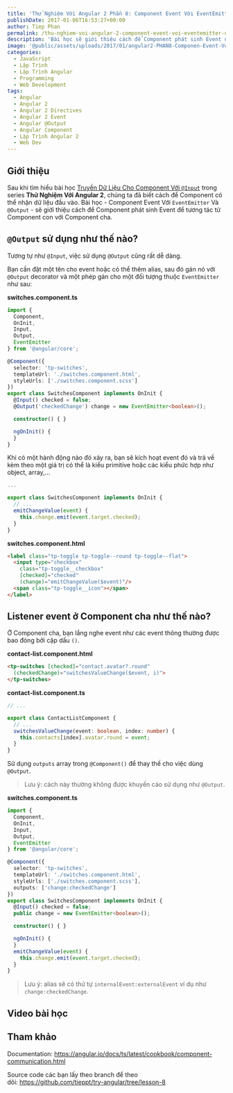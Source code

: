 ```yaml
---
title: 'Thử Nghiệm Với Angular 2 Phần 8: Component Event Với EventEmitter Và @Output'
publishDate: 2017-01-06T16:53:27+00:00
author: Tiep Phan
permalink: /thu-nghiem-voi-angular-2-component-event-voi-eventemitter-output/
description: 'Bài học sẽ giới thiệu cách để Component phát sinh Event để tương tác từ Component con với Component cha.'
image: '@public/assets/uploads/2017/01/angular2-PHAN8-Componen-Event-Voi-EventEmitter-Va-Output.jpg'
categories:
  - JavaScript
  - Lập Trình
  - Lập Trình Angular
  - Programming
  - Web Development
tags:
  - Angular
  - Angular 2
  - Angular 2 Directives
  - Angular 2 Event
  - Angular @Output
  - Angular Component
  - Lập Trình Angular 2
  - Web Dev
---
```


## Giới thiệu

Sau khi tìm hiểu bài học <a href="/thu-nghiem-voi-angular-2-truyen-du-lieu-cho-component-voi-input/" >Truyền Dữ Liệu Cho Component Với `@Input`</a> trong series **Thử Nghiệm Với Angular 2**, chúng ta đã biết cách để Component có thể nhận dữ liệu đầu vào. Bài học - Component Event Với `EventEmitter` Và `@Output` - sẽ giới thiệu cách để Component phát sinh Event để tương tác từ Component con với Component cha.


## `@Output` sử dụng như thế nào?

Tương tự như `@Input`, việc sử dụng `@Output` cũng rất dễ dàng.

Bạn cần đặt một tên cho event hoặc có thể thêm alias, sau đó gán nó với `@Output` decorator và một phép gán cho một đối tượng thuộc `EventEmitter` như sau:

**switches.component.ts**
```ts
import { 
  Component, 
  OnInit, 
  Input, 
  Output, 
  EventEmitter 
} from '@angular/core';

@Component({
  selector: 'tp-switches',
  templateUrl: './switches.component.html',
  styleUrls: ['./switches.component.scss']
})
export class SwitchesComponent implements OnInit {
  @Input() checked = false;
  @Output('checkedChange') change = new EventEmitter<boolean>();

  constructor() { }

  ngOnInit() {
  }
}
```

Khi có một hành động nào đó xảy ra, bạn sẽ kích hoạt event đó và trả về kèm theo một giá trị có thể là kiểu primitive hoặc các kiểu phức hợp như object, array,...

```ts
...

export class SwitchesComponent implements OnInit {
  // ...
  emitChangeValue(event) {
    this.change.emit(event.target.checked);
  }
}
```

**switches.component.html**
```html
<label class="tp-toggle tp-toggle--round tp-toggle--flat">
  <input type="checkbox"
    class="tp-toggle__checkbox"
    [checked]="checked"
    (change)="emitChangeValue($event)"/>
  <span class="tp-toggle__icon"></span>
</label>
```

## Listener event ở Component cha như thế nào?

Ở Component cha, bạn lắng nghe event như các event thông thường được bao đóng bởi cặp dấu `()`.

**contact-list.component.html**
```html
<tp-switches [checked]="contact.avatar?.round"
  (checkedChange)="switchesValueChange($event, i)">
</tp-switches>
```

**contact-list.component.ts**
```ts
// ...

export class ContactListComponent {
  // ...
  switchesValueChange(event: boolean, index: number) {
    this.contacts[index].avatar.round = event;
  }
}
```

Sử dụng `outputs` array trong `@Component()` để thay thế cho việc dùng `@Output`.

> Lưu ý: cách này thường không được khuyến cáo sử dụng như `@Output`.

**switches.component.ts**
```ts
import { 
  Component, 
  OnInit, 
  Input, 
  Output, 
  EventEmitter 
} from '@angular/core';

@Component({
  selector: 'tp-switches',
  templateUrl: './switches.component.html',
  styleUrls: ['./switches.component.scss'],
  outputs: ['change:checkedChange']
})
export class SwitchesComponent implements OnInit {
  @Input() checked = false;
  public change = new EventEmitter<boolean>();

  constructor() { }

  ngOnInit() {
  }
  emitChangeValue(event) {
    this.change.emit(event.target.checked);
  }
}
```

> Lưu ý: alias sẽ có thứ tự `internalEvent:externalEvent` ví dụ như `change:checkedChange`.

## Video bài học

<Youtube id="8uu9hh4_ZSU" />

## Tham khảo

Documentation: <a href="https://angular.io/docs/ts/latest/cookbook/component-communication.html" target="_blank" rel="noopener noreferrer">https://angular.io/docs/ts/latest/cookbook/component-communication.html</a>

Source code các bạn lấy theo branch để theo dõi: <a href="https://github.com/tieppt/try-angular/tree/lesson-8" target="_blank" rel="noopener noreferrer">https://github.com/tieppt/try-angular/tree/lesson-8</a>
